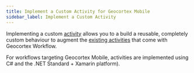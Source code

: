 ```yaml
---
title: Implement a Custom Activity for Geocortex Mobile
sidebar_label: Implement a Custom Activity
---
```


Implementing a custom [activity](concepts-workflow-activities-form-elements#activities) allows you to a build a reusable, completely custom behaviour to augment the [existing activities](https://docs.geocortex.com/workflow/latest/help/Default.htm#wf5/help/activity-reference.htm%3FTocPath%3DActivities%7CActivity%2520Reference%7C_____0) that come with Geocortex Workflow.

For workflows targeting Geocortex Mobile, activities are implemented using C# and the .NET Standard + Xamarin platform).

<MobilePrereqs />
